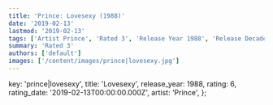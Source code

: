 ```yaml
---
title: 'Prince: Lovesexy (1988)'
date: '2019-02-13'
lastmod: '2019-02-13'
tags: ['Artist Prince', 'Rated 3', 'Release Year 1988', 'Release Decade 1980']
summary: 'Rated 3'
authors: ['default']
images: ['/content/images/prince|lovesexy.jpg']
---
```


  key: 'prince|lovesexy',
  title: 'Lovesexy',
  release_year: 1988,
  rating: 6,
  rating_date: '2019-02-13T00:00:00.000Z',
  artist: 'Prince',
};

<MusicRating data={data} />
